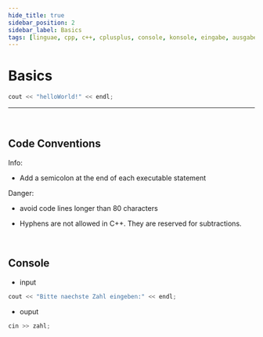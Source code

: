 ```yaml
---
hide_title: true
sidebar_position: 2
sidebar_label: Basics
tags: [linguae, cpp, c++, cplusplus, console, konsole, eingabe, ausgabe]
---
```


<CardHeading>

  # Basics

  ```cpp 
  cout << "helloWorld!" << endl;
  ```
</CardHeading>

---
<br/>

<CardChapter>

  ## Code Conventions

<CardInfo>

Info:

- Add a semicolon at the end of each executable statement


</CardInfo>

<CardDanger>

Danger:

- avoid code lines longer than 80 characters

- Hyphens are not allowed in C++. They are reserved for subtractions.

</CardDanger>

</CardChapter>
<br/>

<CardChapter>

  ## Console

  - input
  ```cpp
  cout << "Bitte naechste Zahl eingeben:" << endl;
  ```

  - ouput
  ```cpp
  cin >> zahl;
  ```

</CardChapter>
<br/>


